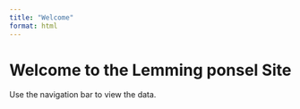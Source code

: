 ```yaml
---
title: "Welcome"
format: html
---
```


# Welcome to the Lemming ponsel Site

Use the navigation bar to view the data.
